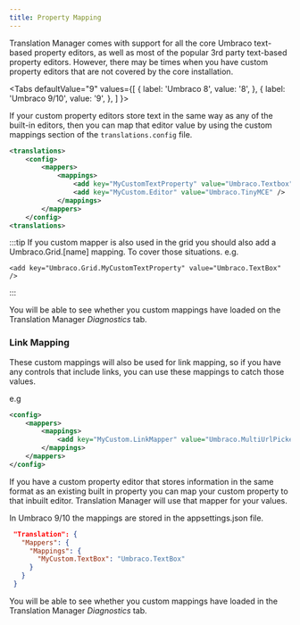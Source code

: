```yaml
---
title: Property Mapping
---
```


Translation Manager comes with support for all the core Umbraco text-based property editors, as well as most of the popular 3rd party text-based property editors. However, there may be times when you have custom property editors that are not covered by the core installation.


<Tabs
  defaultValue="9"
  values={[
    { label: 'Umbraco 8', value: '8', },
    { label: 'Umbraco 9/10', value: '9', },
  ]
}>
<TabItem value="8">

If your custom property editors store text in the same way as any of the built-in editors, then you can map that editor value by using the custom mappings section of the `translations.config` file. 

```xml
<translations>
    <config>
        <mappers>
            <mappings>
                <add key="MyCustomTextProperty" value="Umbraco.Textbox" />
                <add key="MyCustom.Editor" value="Umbraco.TinyMCE" />
            </mappings>
        </mappers>
    </config>
<translations>
```

:::tip
If you custom mapper is also used in the grid you should also add a Umbraco.Grid.[name] mapping. To cover those situations. e.g.


```
<add key="Umbraco.Grid.MyCustomTextProperty" value="Umbraco.TextBox" />
```
:::

You will be able to see whether you custom mappings have loaded on the Translation Manager *Diagnostics* tab.

### Link Mapping 
These custom mappings will also be used for link mapping, so if you have any controls that include links, you can use these mappings to catch those values.

e.g 

```xml
<config>
    <mappers>
        <mappings>
            <add key="MyCustom.LinkMapper" value="Umbraco.MultiUrlPicker" />
        </mappings>
    </mappers>
</config>
```

</TabItem>
<TabItem value="9">

If you have a custom property editor that stores information in the same format as an existing built in property 
you can map your custom property to that inbuilt editor. Translation Manager will use that mapper for your values.

In Umbraco 9/10 the mappings are stored in the appsettings.json file.

```json
 "Translation": {
   "Mappers": {
     "Mappings": {
       "MyCustom.TextBox": "Umbraco.TextBox"
     }
   }
 }
```



You will be able to see whether you custom mappings have loaded in the Translation Manager *Diagnostics* tab.



</TabItem>
</Tabs>



